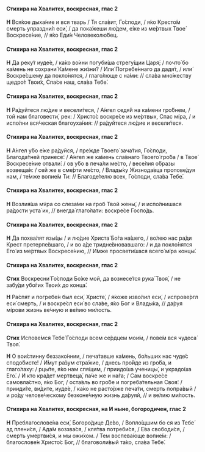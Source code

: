 #### Стихира на Хвалитех, воскресная, глас 2

**Н** Вся́кое дыха́ние и вся тварь / Тя сла́вит, Го́споди, / я́ко Кресто́м смерть упраздни́л еси́, / да пока́жеши лю́дем, е́же из ме́ртвых Твое́ Воскресе́ние, // я́ко Еди́н Человеколю́бец.

#### Стихира на Хвалитех, воскресная, глас 2

**Н** Да реку́т иуде́е, / ка́ко во́ини погуби́ша стрегу́щии Царя́; / почто́ бо ка́мень не сохрани́ Ка́мене жи́зни? / Или́ Погребе́ннаго да дадя́т, / или́ Воскре́сшему да покло́нятся, / глаго́люще с на́ми: // сла́ва мно́жеству щедро́т Твои́х, Спа́се наш, сла́ва Тебе́.

#### Стихира на Хвалитех, воскресная, глас 2

**Н** Ра́дуйтеся лю́дие и весели́теся, / А́нгел седя́й на ка́мени гро́бнем, / той нам благовести́, рек: / Христо́с воскре́се из ме́ртвых, Спас мíра, / и испо́лни вся́ческая благоуха́ния: // ра́дуйтеся лю́дие и весели́теся.

#### Стихира на Хвалитех, воскресная, глас 2

**Н** А́нгел у́бо е́же ра́дуйся, / пре́жде Твоего́ зача́тия, Го́споди, Благода́тней принесе́: / А́нгел же ка́мень сла́внаго Твоего́ гро́ба / в Твое́ Воскресе́ние отвали́: / ов у́бо в печа́ли ме́сто, / весе́лия о́бразы возвеща́я: / сей же в сме́рти ме́сто, / Влады́ку Жизнода́вца пропове́дуя нам, / те́мже вопие́м Ти: // Благоде́телю всех, Го́споди, сла́ва Тебе́.

#### Стихира на Хвалитех, воскресная, глас 2

**Н** Возлия́ша мv́ра со слеза́ми на гроб Твой жены́, / и испо́лнишася ра́дости уста́ их, // внегда́ глаго́лати: воскре́се Госпо́дь.

#### Стихира на Хвалитех, воскресная, глас 2

**Н** Да похва́лят язы́цы / и лю́дие Христа́ Бо́га на́шего, / во́лею нас ра́ди Крест претерпе́вшаго, / и во а́де тридне́вновавшаго: / и да покло́нятся Его́ из ме́ртвых Воскресе́нию, // И́мже просвети́шася всего́ мíра концы́.

#### Стихира на Хвалитех, воскресная, глас 2

**Стих** Воскресни́ Го́споди Бо́же мой, да вознесе́тся рука́ Твоя́, / не забу́ди убо́гих Твои́х до конца́.

**Н** Ра́спят и погребе́н был еси́, Христе́, / я́коже изво́лил еси́, / испрове́ргл еси́ смерть, / и воскре́сл еси́ во сла́ве, я́ко Бог и Влады́ка, // да́руя мíрови жизнь ве́чную и ве́лию ми́лость.

#### Стихира на Хвалитех, воскресная, глас 2

**Стих** Испове́мся Тебе́ Го́споди всем се́рдцем мои́м, / пове́м вся чудеса́ Твоя́.

**Н** О вои́стинну беззако́ннии, / печа́тавше ка́мень, бо́льших нас чуде́с сподо́бисте! / И́мут ра́зум стра́жие, / днесь про́йде из гро́ба, и глаго́лаху: / рцы́те, я́ко нам спя́щим, / приидо́ша ученицы́, и украдо́ша Его́. / И кто кра́дет мертвеца́, па́че же и на́га; / Сам воскре́се самовла́стно, я́ко Бог, / оста́вль во гро́бе и погреба́тельная Своя́: / прииди́те, ви́дите, иуде́е, / ка́ко не расто́рже печа́ти, смерть попра́вый / и ро́ду челове́ческому безконе́чную жизнь да́руяй, // и ве́лию ми́лость.

#### Стихира на Хвалитех, воскресная, на И ныне, богородичен, глас 2

**Н** Преблагослове́на еси́, Богоро́дице Де́во, / Вопло́щшим бо ся из Тебе́ ад плени́ся, / Ада́м воззва́ся, / кля́тва потреби́ся, / Е́ва свободи́ся, / смерть умертви́ся, и мы ожи́хом. / Тем воспева́юще вопие́м: / благослове́н Христо́с Бог, // благоволи́вый та́ко, сла́ва Тебе́.
